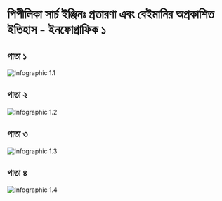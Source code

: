 # পিপীলিকা সার্চ ইঞ্জিনঃ প্রতারণা এবং বেইমানির অপ্রকাশিত ইতিহাস - ইনফোগ্রাফিক ১

## পাতা ১

![Infographic 1.1](/static/infographics/ig1/1.jpg)

## পাতা ২

![Infographic 1.2](/static/infographics/ig1/2.jpg)

## পাতা ৩

![Infographic 1.3](/static/infographics/ig1/3.jpg)

## পাতা ৪

![Infographic 1.4](/static/infographics/ig1/4.jpg)
